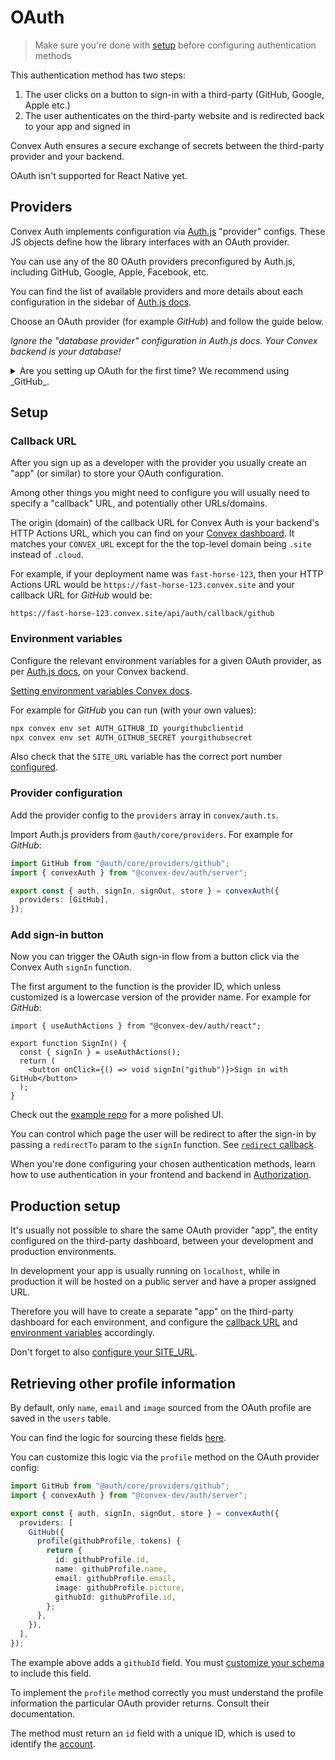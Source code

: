 
# OAuth

> Make sure you're done with [setup](/setup) before configuring authentication
> methods

This authentication method has two steps:

1. The user clicks on a button to sign-in with a third-party (GitHub, Google,
   Apple etc.)
2. The user authenticates on the third-party website and is redirected back to
   your app and signed in

Convex Auth ensures a secure exchange of secrets between the third-party
provider and your backend.

OAuth isn't supported for React Native yet.

## Providers

Convex Auth implements configuration via [Auth.js](https://authjs.dev)
"provider" configs. These JS objects define how the library interfaces with an
OAuth provider.

You can use any of the 80 OAuth providers preconfigured by Auth.js, including
GitHub, Google, Apple, Facebook, etc.

You can find the list of available providers and more details about each
configuration in the sidebar of
[Auth.js docs](https://authjs.dev/getting-started/providers/github).

Choose an OAuth provider (for example _GitHub_) and follow the guide below.

_Ignore the "database provider" configuration in Auth.js docs. Your Convex
backend is your database!_

<details>
<summary>
Are you setting up OAuth for the first time? We recommend using
_GitHub_.
</summary>

Github has better-than-most configuration DX, even if it is not a very good
choice for apps targeting the general population.

Google, which is very popular among users, unfortunately has a very complicated
OAuth setup and documentation.

</details>

## Setup

<Steps>

### Callback URL

After you sign up as a developer with the provider you usually create an "app"
(or similar) to store your OAuth configuration.

Among other things you might need to configure you will usually need to specify
a "callback" URL, and potentially other URLs/domains.

The origin (domain) of the callback URL for Convex Auth is your backend's HTTP
Actions URL, which you can find on your
[Convex dashboard](https://dashboard.convex.dev/deployment/settings). It matches
your `CONVEX_URL` except for the the top-level domain being `.site` instead of
`.cloud`.

For example, if your deployment name was `fast-horse-123`, then your HTTP
Actions URL would be `https://fast-horse-123.convex.site` and your callback URL
for _GitHub_ would be:

```
https://fast-horse-123.convex.site/api/auth/callback/github
```

### Environment variables

Configure the relevant environment variables for a given OAuth provider, as per
[Auth.js docs](https://authjs.dev/getting-started/providers), on your Convex
backend.

[Setting environment variables Convex docs](https://docs.convex.dev/production/environment-variables#setting-environment-variables).

For example for _GitHub_ you can run (with your own values):

```sh
npx convex env set AUTH_GITHUB_ID yourgithubclientid
npx convex env set AUTH_GITHUB_SECRET yourgithubsecret
```

Also check that the `SITE_URL` variable has the correct port number
[configured](/setup/manual#configure-site_url).

### Provider configuration

Add the provider config to the `providers` array in `convex/auth.ts`.

Import Auth.js providers from `@auth/core/providers`. For example for _GitHub_:

```ts filename="convex/auth.ts"
import GitHub from "@auth/core/providers/github";
import { convexAuth } from "@convex-dev/auth/server";

export const { auth, signIn, signOut, store } = convexAuth({
  providers: [GitHub],
});
```

### Add sign-in button

Now you can trigger the OAuth sign-in flow from a button click via the Convex
Auth `signIn` function.

The first argument to the function is the provider ID, which unless customized
is a lowercase version of the provider name. For example for _GitHub_:

```tsx filename="src/SignIn.tsx"
import { useAuthActions } from "@convex-dev/auth/react";

export function SignIn() {
  const { signIn } = useAuthActions();
  return (
    <button onClick={() => void signIn("github")}>Sign in with GitHub</button>
  );
}
```

Check out the
[example repo](https://github.com/get-convex/convex-auth-example/blob/main/app/auth/oauth/SignInWithGitHub.tsx)
for a more polished UI.

You can control which page the user will be redirect to after the sign-in by
passing a `redirectTo` param to the `signIn` function. See
[`redirect` callback](/api_reference/server#callbacksredirect).

</Steps>

When you're done configuring your chosen authentication methods, learn how to
use authentication in your frontend and backend in [Authorization](/authz).

## Production setup

It's usually not possible to share the same OAuth provider "app", the entity
configured on the third-party dashboard, between your development and production
environments.

In development your app is usually running on `localhost`, while in production
it will be hosted on a public server and have a proper assigned URL.

Therefore you will have to create a separate "app" on the third-party dashboard
for each environment, and configure the [callback URL](#callback-url) and
[environment variables](#environment-variables) accordingly.

Don't forget to also
[configure your SITE_URL](/setup/manual/#configure-site_url).

## Retrieving other profile information

By default, only `name`, `email` and `image` sourced from the OAuth profile are
saved in the `users` table.

You can find the logic for sourcing these fields
[here](https://github.com/get-convex/convex-auth/blob/main/src/server/provider_utils.ts#L92-L99).

You can customize this logic via the `profile` method on the OAuth provider
config:

```ts filename="convex/auth.ts"
import GitHub from "@auth/core/providers/github";
import { convexAuth } from "@convex-dev/auth/server";

export const { auth, signIn, signOut, store } = convexAuth({
  providers: [
    GitHub({
      profile(githubProfile, tokens) {
        return {
          id: githubProfile.id,
          name: githubProfile.name,
          email: githubProfile.email,
          image: githubProfile.picture,
          githubId: githubProfile.id,
        };
      },
    }),
  ],
});
```

The example above adds a `githubId` field. You must
[customize your schema](/setup/schema) to include this field.

To implement the `profile` method correctly you must understand the profile
information the particular OAuth provider returns. Consult their documentation.

The method must return an `id` field with a unique ID, which is used to identify
the [account](/auth/advanced#account-linking).
